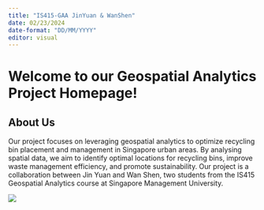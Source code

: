 ```yaml
---
title: "IS415-GAA JinYuan & WanShen"
date: 02/23/2024
date-format: "DD/MM/YYYY"
editor: visual
---
```


# Welcome to our Geospatial Analytics Project Homepage!

## About Us

Our project focuses on leveraging geospatial analytics to optimize recycling bin placement and management in Singapore urban areas. By analysing spatial data, we aim to identify optimal locations for recycling bins, improve waste management efficiency, and promote sustainability. Our project is a collaboration between Jin Yuan and Wan Shen, two students from the IS415 Geospatial Analytics course at Singapore Management University.

![](giphy.gif){fig-align="center"}
